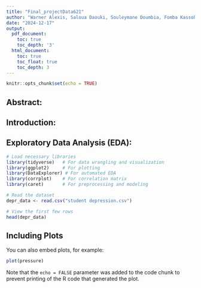 ```yaml
---
title: "Final_projectData621"
author: "Warner Alexis, Saloua Daouki, Souleymane Doumbia, Fomba Kassoh, Lewris Mota Sanchez"
date: "2024-12-17"
output:
  pdf_document:
    toc: true
    toc_depth: '3'
  html_document:
    toc: true
    toc_float: true
    toc_depth: 3
---
```


```r
knitr::opts_chunk$set(echo = TRUE)
```

## Abstract:

## Introduction:

## Exploratory Data Analysis (EDA):

```r
# Load necessary libraries
library(tidyverse)   # For data wrangling and visualization
library(ggplot2)     # For plotting
library(DataExplorer) # For automated EDA
library(corrplot)    # For correlation matrix
library(caret)       # For preprocessing and modeling
```


```r
# Read the dataset
depr_data <- read.csv("student depression.csv")

# View the first few rows
head(depr_data)
```

## Including Plots

You can also embed plots, for example:

```r
plot(pressure)
```

Note that the `echo = FALSE` parameter was added to the code chunk to prevent printing of the R code that generated the plot.
